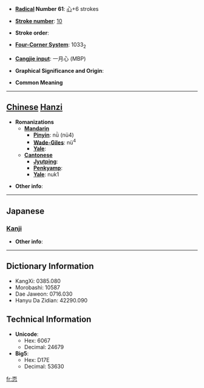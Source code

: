 * '''[[Wiktionary:Chinese radical index| Radical]] Number 61''': [[Wiktionary:Chinese radical index 心|心]]+6 strokes

* '''[[Wiktionary:Chinese total strokes index|Stroke number]]''': [[Wiktionary:Chinese total strokes index 10|10]]

* '''Stroke order''': 

* '''[[Wiktionary:Chinese four corner index|Four-Corner System]]''': 1033<sub>2</sub>

* '''[[Wiktionary:Chinese Cangjie index|Cangjie input]]''': 一月心 (MBP)

* '''Graphical Significance and Origin''': 

* '''Common Meaning'''

----

== [[Chinese]] [[Hanzi]] ==

* '''Romanizations'''
** '''[[Mandarin]]'''
*** '''[[Pinyin]]''': nǜ (nü4)
*** '''[[Wade-Giles]]''': nü<sup>4</sup>
*** '''[[Yale]]''': 
** '''[[Cantonese]]'''
*** '''[[Jyutping]]''':
*** '''[[Penkyamp]]''': 
*** '''[[Yale]]''': nuk1

* '''Other info''': 

----

==Japanese==
===[[Kanji]]===
{{kanji|on readings=[[じく]] (jiku), [[にく]] (niku), [[じょく]] (joku), [[にょく]] (nyoku)|kun readings=[[はじる]] (hajiru)}}

* '''Other info''':  

----

== Dictionary Information ==

* KangXi: 0385.080
* Morobashi: 10587
* Dae Jaweon: 0716.030
* Hanyu Da Zidian: 42290.090

== Technical Information ==

* '''Unicode''':
** Hex: 6067
** Decimal: 24679
* '''Big5''':
** Hex: D17E
** Decimal: 53630

[[fr:恧]]